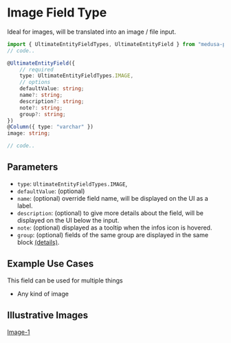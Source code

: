 # Image Field Type

Ideal for images, will be translated into an image / file input.

```ts
import { UltimateEntityFieldTypes, UltimateEntityField } from "medusa-plugin-ultimate/dist/index";
// code..

@UltimateEntityField({
    // required
    type: UltimateEntityFieldTypes.IMAGE,
    // options
    defaultValue: string;
    name?: string;
    description?: string;
    note?: string;
    group?: string;
})
@Column({ type: "varchar" })
image: string;

// code..
```

## Parameters

- `type`: `UltimateEntityFieldTypes.IMAGE`,
- `defaultValue`: (optional)
- `name`: (optional) override field name, will be displayed on the UI as a label.
- `description`: (optional) to give more details about the field, will be displayed on the UI below the input.
- `note`: (optional) displayed as a tooltip when the infos icon is hovered.
- `group`: (optional) fields of the same group are displayed in the same block [(details)](/advanced/grouping).

## Example Use Cases

This field can be used for multiple things

- Any kind of image

## Illustrative Images

[Image-1](/assets)
